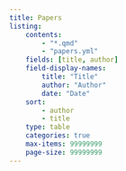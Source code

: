 ```yaml
---
title: Papers
listing:
    contents:
        - "*.qmd"
        - "papers.yml"
    fields: [title, author]
    field-display-names:
        title: "Title"
        author: "Author"
        date: "Date"
    sort: 
        - author
        - title
    type: table
    categories: true
    max-items: 99999999
    page-size: 99999999
---
```

